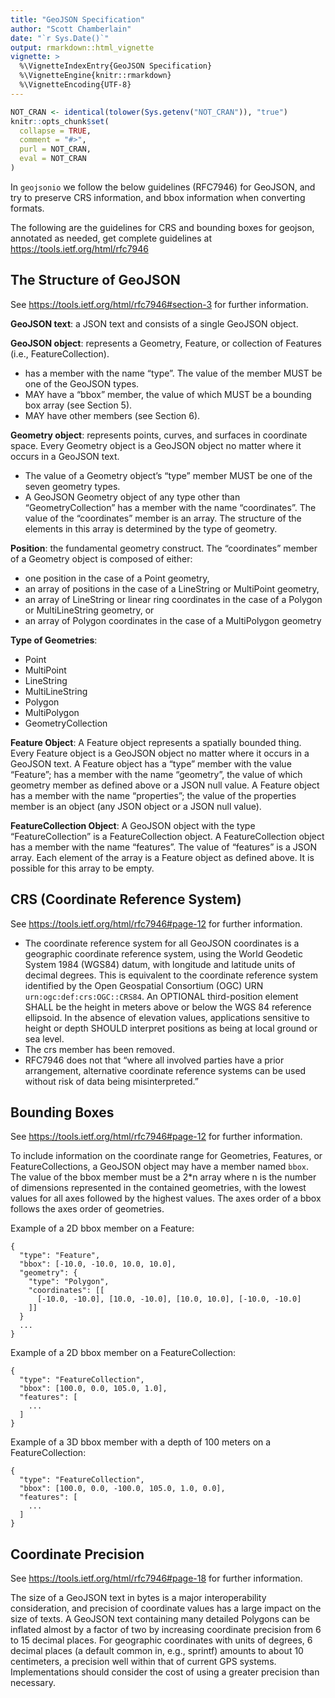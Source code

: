 ```yaml
---
title: "GeoJSON Specification"
author: "Scott Chamberlain"
date: "`r Sys.Date()`"
output: rmarkdown::html_vignette
vignette: >
  %\VignetteIndexEntry{GeoJSON Specification}
  %\VignetteEngine{knitr::rmarkdown}
  %\VignetteEncoding{UTF-8}
---
```


```r
NOT_CRAN <- identical(tolower(Sys.getenv("NOT_CRAN")), "true")
knitr::opts_chunk$set(
  collapse = TRUE,
  comment = "#>",
  purl = NOT_CRAN,
  eval = NOT_CRAN
)
```

In `geojsonio` we follow the below guidelines (RFC7946) for GeoJSON, and try
to preserve CRS information, and bbox information when converting formats.

The following are the guidelines for CRS and bounding boxes for geojson,
annotated as needed, get complete guidelines at <https://tools.ietf.org/html/rfc7946>

## The Structure of GeoJSON

See <https://tools.ietf.org/html/rfc7946#section-3> for further information.

__GeoJSON text__: a JSON text and consists of a single GeoJSON object.

__GeoJSON object__: represents a Geometry, Feature, or collection of Features
(i.e., FeatureCollection).

* has a member with the name "type".  The value of the member
MUST be one of the GeoJSON types.
* MAY have a "bbox" member, the value of which MUST be a bounding
box array (see Section 5).
* MAY have other members (see Section 6).

__Geometry object__: represents points, curves, and surfaces in coordinate
space. Every Geometry object is a GeoJSON object no matter where it occurs
in a GeoJSON text.

* The value of a Geometry object's "type" member MUST be one of the
  seven geometry types.
* A GeoJSON Geometry object of any type other than
  "GeometryCollection" has a member with the name "coordinates".
  The value of the "coordinates" member is an array.  The structure
  of the elements in this array is determined by the type of
  geometry.

__Position__: the fundamental geometry construct.  The "coordinates" member of
a Geometry object is composed of either:

* one position in the case of a Point geometry,
* an array of positions in the case of a LineString or MultiPoint geometry,
* an array of LineString or linear ring coordinates in the case of a
Polygon or MultiLineString geometry, or
* an array of Polygon coordinates in the case of a MultiPolygon geometry

__Type of Geometries__:

* Point
* MultiPoint
* LineString
* MultiLineString
* Polygon
* MultiPolygon
* GeometryCollection

__Feature Object__: A Feature object represents a spatially bounded thing.  Every
Feature object is a GeoJSON object no matter where it occurs in a GeoJSON text. A
Feature object has a "type" member with the value "Feature"; has a member with the
name "geometry", the value of which geometry member as defined above or a JSON
null value. A Feature object has a member with the name "properties"; the value
of the properties member is an object (any JSON object or a JSON null value).

__FeatureCollection Object__: A GeoJSON object with the type "FeatureCollection" is a
FeatureCollection object.  A FeatureCollection object has a member with the name
"features".  The value of "features" is a JSON array. Each element of the array
is a Feature object as defined above.  It is possible for this array to be empty.

## CRS (Coordinate Reference System)

See <https://tools.ietf.org/html/rfc7946#page-12> for further information.

* The coordinate reference system for all GeoJSON coordinates is a geographic
coordinate reference system, using the World Geodetic System 1984 (WGS84)
datum, with longitude and latitude units of decimal degrees.  This is equivalent
to the coordinate reference system identified by the Open Geospatial Consortium (OGC)
URN `urn:ogc:def:crs:OGC::CRS84`. An OPTIONAL third-position element SHALL
be the height in meters above or below the WGS 84 reference ellipsoid.  In the
absence of elevation values, applications sensitive to height or depth SHOULD
interpret positions as being at local ground or sea level.
* The crs member has been removed.
* RFC7946 does not that "where all involved parties have a prior arrangement,
alternative coordinate reference systems can be used without risk of data being
misinterpreted."


## Bounding Boxes

See <https://tools.ietf.org/html/rfc7946#page-12> for further information.

To include information on the coordinate range for Geometries, Features, or
FeatureCollections, a GeoJSON object may have a member named `bbox`. The value of the bbox
member must be a 2*n array where n is the number of dimensions represented in the
contained geometries, with the lowest values for all axes followed by the highest
values. The axes order of a bbox follows the axes order of geometries.

Example of a 2D bbox member on a Feature:

```
{
  "type": "Feature",
  "bbox": [-10.0, -10.0, 10.0, 10.0],
  "geometry": {
    "type": "Polygon",
    "coordinates": [[
      [-10.0, -10.0], [10.0, -10.0], [10.0, 10.0], [-10.0, -10.0]
    ]]
  }
  ...
}
```

Example of a 2D bbox member on a FeatureCollection:

```
{
  "type": "FeatureCollection",
  "bbox": [100.0, 0.0, 105.0, 1.0],
  "features": [
    ...
  ]
}
```

Example of a 3D bbox member with a depth of 100 meters on a FeatureCollection:

```
{
  "type": "FeatureCollection",
  "bbox": [100.0, 0.0, -100.0, 105.0, 1.0, 0.0],
  "features": [
    ...
  ]
}
```

## Coordinate Precision

See <https://tools.ietf.org/html/rfc7946#page-18> for further information.

The size of a GeoJSON text in bytes is a major interoperability
consideration, and precision of coordinate values has a large impact
on the size of texts.  A GeoJSON text containing many detailed
Polygons can be inflated almost by a factor of two by increasing
coordinate precision from 6 to 15 decimal places.  For geographic
coordinates with units of degrees, 6 decimal places (a default common
in, e.g., sprintf) amounts to about 10 centimeters, a precision well
within that of current GPS systems.  Implementations should consider
the cost of using a greater precision than necessary.
